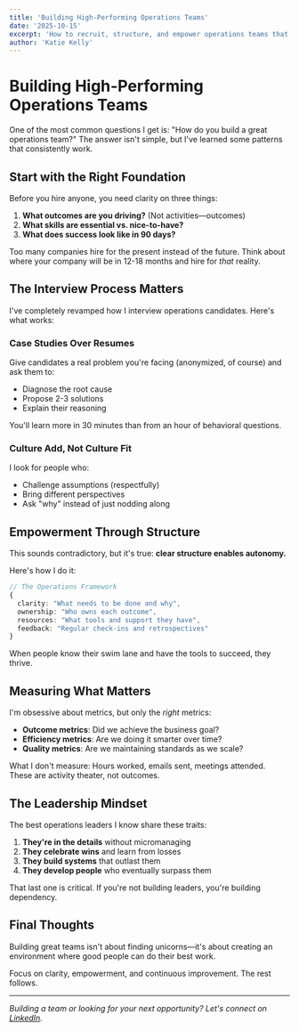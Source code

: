 ```yaml
---
title: 'Building High-Performing Operations Teams'
date: '2025-10-15'
excerpt: 'How to recruit, structure, and empower operations teams that drive business outcomes in fast-paced environments.'
author: 'Katie Kelly'
---
```


# Building High-Performing Operations Teams

One of the most common questions I get is: "How do you build a great operations team?" The answer isn't simple, but I've learned some patterns that consistently work.

## Start with the Right Foundation

Before you hire anyone, you need clarity on three things:

1. **What outcomes are you driving?** (Not activities—outcomes)
2. **What skills are essential vs. nice-to-have?**
3. **What does success look like in 90 days?**

Too many companies hire for the present instead of the future. Think about where your company will be in 12-18 months and hire for *that* reality.

## The Interview Process Matters

I've completely revamped how I interview operations candidates. Here's what works:

### Case Studies Over Resumes

Give candidates a real problem you're facing (anonymized, of course) and ask them to:
- Diagnose the root cause
- Propose 2-3 solutions
- Explain their reasoning

You'll learn more in 30 minutes than from an hour of behavioral questions.

### Culture Add, Not Culture Fit

I look for people who:
- Challenge assumptions (respectfully)
- Bring different perspectives
- Ask "why" instead of just nodding along

## Empowerment Through Structure

This sounds contradictory, but it's true: **clear structure enables autonomy.**

Here's how I do it:

```typescript
// The Operations Framework
{
  clarity: "What needs to be done and why",
  ownership: "Who owns each outcome",
  resources: "What tools and support they have",
  feedback: "Regular check-ins and retrospectives"
}
```

When people know their swim lane and have the tools to succeed, they thrive.

## Measuring What Matters

I'm obsessive about metrics, but only the *right* metrics:

- **Outcome metrics**: Did we achieve the business goal?
- **Efficiency metrics**: Are we doing it smarter over time?
- **Quality metrics**: Are we maintaining standards as we scale?

What I don't measure: Hours worked, emails sent, meetings attended. These are activity theater, not outcomes.

## The Leadership Mindset

The best operations leaders I know share these traits:

1. **They're in the details** without micromanaging
2. **They celebrate wins** and learn from losses
3. **They build systems** that outlast them
4. **They develop people** who eventually surpass them

That last one is critical. If you're not building leaders, you're building dependency.

## Final Thoughts

Building great teams isn't about finding unicorns—it's about creating an environment where good people can do their best work.

Focus on clarity, empowerment, and continuous improvement. The rest follows.

---

*Building a team or looking for your next opportunity? Let's connect on [LinkedIn](https://linkedin.com/in/your-profile).*
